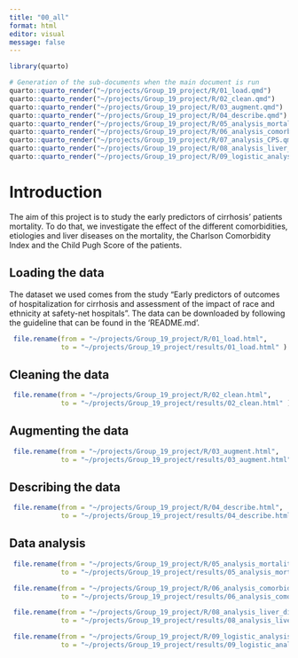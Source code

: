 ```yaml
---
title: "00_all"
format: html
editor: visual
message: false
---
```


```r
library(quarto)
```

```r
# Generation of the sub-documents when the main document is run
quarto::quarto_render("~/projects/Group_19_project/R/01_load.qmd")
quarto::quarto_render("~/projects/Group_19_project/R/02_clean.qmd")
quarto::quarto_render("~/projects/Group_19_project/R/03_augment.qmd")
quarto::quarto_render("~/projects/Group_19_project/R/04_describe.qmd")
quarto::quarto_render("~/projects/Group_19_project/R/05_analysis_mortality.qmd")
quarto::quarto_render("~/projects/Group_19_project/R/06_analysis_comorbidities_etiologies.qmd")
quarto::quarto_render("~/projects/Group_19_project/R/07_analysis_CPS.qmd")
quarto::quarto_render("~/projects/Group_19_project/R/08_analysis_liver_disease.qmd")
quarto::quarto_render("~/projects/Group_19_project/R/09_logistic_analysis.qmd")
```

# Introduction

The aim of this project is to study the early predictors of cirrhosis' patients mortality. To do that, we investigate the effect of the different comorbidities, etiologies and liver diseases on the mortality, the Charlson Comorbidity Index and the Child Pugh Score of the patients.

## Loading the data

The dataset we used comes from the study "Early predictors of outcomes of hospitalization for cirrhosis and assessment of the impact of race and ethnicity at safety-net hospitals". The data can be downloaded by following the guideline that can be found in the 'README.md'.

```r
 file.rename(from = "~/projects/Group_19_project/R/01_load.html",
             to = "~/projects/Group_19_project/results/01_load.html" )
```

## Cleaning the data

```r
 file.rename(from = "~/projects/Group_19_project/R/02_clean.html",
             to = "~/projects/Group_19_project/results/02_clean.html" )
```

## Augmenting the data

```r
 file.rename(from = "~/projects/Group_19_project/R/03_augment.html",
             to = "~/projects/Group_19_project/results/03_augment.html" )
```

## Describing the data

```r
 file.rename(from = "~/projects/Group_19_project/R/04_describe.html",
             to = "~/projects/Group_19_project/results/04_describe.html" )
```

## Data analysis

```r
 file.rename(from = "~/projects/Group_19_project/R/05_analysis_mortality.html",
             to = "~/projects/Group_19_project/results/05_analysis_mortality.html" )
```

```r
 file.rename(from = "~/projects/Group_19_project/R/06_analysis_comorbidities_etiologies.html",
             to = "~/projects/Group_19_project/results/06_analysis_comorbidities_etiologies.html" )
```

```r
 file.rename(from = "~/projects/Group_19_project/R/08_analysis_liver_disease.html",
             to = "~/projects/Group_19_project/results/08_analysis_liver_disease.html" )
```

```r
 file.rename(from = "~/projects/Group_19_project/R/09_logistic_analysis.html",
             to = "~/projects/Group_19_project/results/09_logistic_analysis.html" )
```
